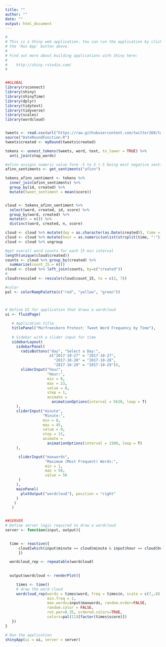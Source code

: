 ```yaml
---
title: ""
author: ""
date: ""
output: html_document
---
```

```r
#
# This is a Shiny web application. You can run the application by clicking
# the 'Run App' button above.
#
# Find out more about building applications with Shiny here:
#
#    http://shiny.rstudio.com/
#


##GLOBAL
library(rsconnect)
library(shiny)
library(shinyTime)
library(dplyr)
library(tidytext)
library(tidyverse)
library(scales)
library(wordcloud)


tweets <- read.csv(url("https://raw.githubusercontent.com/twitter260/twitter260.github.io/master/our_code/text_identities.csv"), stringsAsFactors = FALSE)
source("DateRoundFunction.R")
tweets$created <- myRound(tweets$created)

tokens <- unnest_tokens(tweets, word, text, to_lower = TRUE) %>%
  anti_join(stop_words)

#afinn assigns numeric value form -5 to 5 (-5 being most negative sentiment)
afinn_sentiments <- get_sentiments("afinn")

tokens_afinn_sentiment <- tokens %>%
  inner_join(afinn_sentiments) %>%
  group_by(id, created) %>%
  mutate(tweet_sentiment = mean(score)) 


cloud <- tokens_afinn_sentiment %>%
  select(word, created, id, score) %>%
  group_by(word, created) %>% 
  mutate(n = n()) %>%
  distinct(word, created, n, score)

cloud <- cloud %>% mutate(day = as.character(as.Date(created)), time = unlist(strsplit(created, " "))[2])
cloud <- cloud %>% mutate(hour = as.numeric(unlist(strsplit(time, ":"))[1]), minute = as.numeric(unlist(strsplit(time, ":"))[2]))
cloud <- cloud %>% ungroup

#get overall word counts for each 15 min interval
length(unique(cloud$created))
counts <- cloud %>% group_by(created) %>%
  summarize(count_15 = n())
cloud <- cloud %>% left_join(counts, by=c("created"))
#
cloud$rescaled <- rescale(cloud$count_15, to = c(2, 7))

#color
pal <- colorRampPalette(c("red", "yellow", "green"))



# Define UI for application that draws a wordcloud
ui <- fluidPage(
   
   # Application title
   titlePanel("Murfreesboro Protest: Tweet Word Frequency by Time"),
   
   # Sidebar with a slider input for time 
   sidebarLayout(
     sidebarPanel(
       radioButtons("day", "Select a Day:",
                    c("2017-10-27" = "2017-10-27",
                      "2017-10-28" = "2017-10-28",
                      "2017-10-29" = "2017-10-29")),
       sliderInput("hour",
                   "Hour:",
                   min = 0,
                   max = 23,
                   value = 0,
                   step = 1,
                   animate = 
                     animationOptions(interval = 5620, loop = T)
     ),      
     sliderInput("minute",
                 "Minute:",
                 min = 0,
                 max = 45,
                 value = 0,
                 step = 15,
                 animate = 
                   animationOptions(interval = 1500, loop = T)
     ),

      sliderInput("maxwords",
                  "Maximum (Most Frequent) Words:",
                  min = 1,
                  max = 50,
                  value = 50
      )
     ),
     mainPanel(
       plotOutput("wordcloud"), position = "right"
     )
    )
   )


##SERVER
# Define server logic required to draw a wordcloud
server <- function(input, output){
   

  time <- reactive({
      cloud[which(input$minute == cloud$minute & input$hour == cloud$hour & input$day == cloud$day),]
      })

  wordcloud_rep <- repeatable(wordcloud)
  
  
  output$wordcloud <- renderPlot({

     times <- time()
     # draw the word cloud
     wordcloud_rep(words = times$word, freq = times$n, scale = c(7,.8), 
                   min.freq = 1,
                   max.words=input$maxwords, random.order=FALSE,
                   random.color = FALSE,
                   rot.per=0.35, ordered.colors=TRUE,
                   colors=pal(11)[factor(times$score)])
   })
}

# Run the application 
shinyApp(ui = ui, server = server)

```



